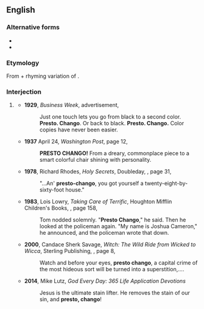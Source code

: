 ==English==

===Alternative forms===
* {{l|en|presto changeo}}
* {{l|en|presto change-o}}

===Etymology===
From {{m|en|presto}} + rhyming variation of {{m|en|change}}.

===Interjection===
{{en-interj|head=[[presto]] chango}}

# {{lb|en|informal}} {{n-g|Indicates the [[suddenness]] of a [[change]] or [[transformation]], as a magic trick in which one object appears to be suddenly transformed into another.}}
#* '''1929''', ''Business Week'', advertisement,
#*: Just one touch lets you go from black to a second color. '''Presto. Chango'''. Or back to black. '''Presto. Chango.''' Color copies have never been easier.
#* '''1937''' April 24, ''Washington Post'', page 12,
#*: '''PRESTO CHANGO!''' From a dreary, commonplace piece to a smart colorful chair shining with personality.
#* '''1978''', Richard Rhodes, ''Holy Secrets'', Doubleday, {{ISBN|0385025653}}, page 31,
#*: "...An' '''presto-chango''', you got yourself a twenty-eight-by-sixty-foot house."
#* '''1983''', Lois Lowry, ''Taking Care of Terrific'', Houghton Mifflin Children's Books, {{ISBN|0395340705}}, page 158,
#*: Tom nodded solemnly. "'''Presto Chango'''," he said. Then he looked at the policeman again. "My name is Joshua Cameron," he announced, and the policeman wrote that down.
#* '''2000''', Candace Sherk Savage, ''Witch: The Wild Ride from Wicked to Wicca'', Sterling Publishing, {{ISBN|1550548786}}, page 8,
#*: Watch and before your eyes, '''presto chango''', a capital crime of the most hideous sort will be turned into a superstition,....
#* '''2014''', Mike Lutz, ''God Every Day: 365 Life Application Devotions''
#*: Jesus is the ultimate stain lifter. He removes the stain of our sin, and '''presto, chango'''!